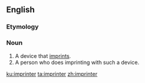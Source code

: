 ==English==

===Etymology===
{{suffix|en|imprint|er}}

===Noun===
{{en-noun}}

# A device that [[imprint]]s.
# A person who does imprinting with such a device.

[[ku:imprinter]]
[[ta:imprinter]]
[[zh:imprinter]]